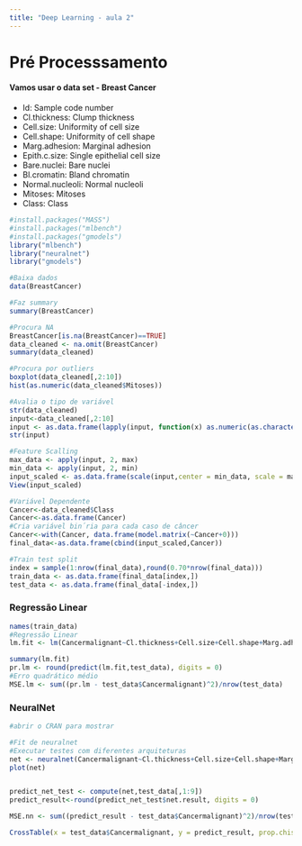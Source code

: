 ---
title: "Deep Learning - aula 2"
---

# Pré Processsamento

#### Vamos usar o data set - Breast Cancer
- Id: Sample code number
- Cl.thickness: Clump thickness
- Cell.size: Uniformity of cell size
- Cell.shape: Uniformity of cell shape
- Marg.adhesion: Marginal adhesion
- Epith.c.size: Single epithelial cell size
- Bare.nuclei: Bare nuclei
- Bl.cromatin: Bland chromatin
- Normal.nucleoli: Normal nucleoli
- Mitoses: Mitoses
- Class: Class

```{r}
#install.packages("MASS")
#install.packages("mlbench")
#install.packages("gmodels")
library("mlbench")
library("neuralnet")
library("gmodels")

#Baixa dados
data(BreastCancer)

#Faz summary
summary(BreastCancer)

#Procura NA
BreastCancer[is.na(BreastCancer)==TRUE]
data_cleaned <- na.omit(BreastCancer)
summary(data_cleaned)

#Procura por outliers
boxplot(data_cleaned[,2:10])
hist(as.numeric(data_cleaned$Mitoses))

#Avalia o tipo de variável
str(data_cleaned)
input<-data_cleaned[,2:10]
input <- as.data.frame(lapply(input, function(x) as.numeric(as.character(x))))
str(input)

#Feature Scalling
max_data <- apply(input, 2, max)
min_data <- apply(input, 2, min)
input_scaled <- as.data.frame(scale(input,center = min_data, scale = max_data - min_data))
View(input_scaled)

#Variável Dependente
Cancer<-data_cleaned$Class
Cancer<-as.data.frame(Cancer)
#Cria variável bin´ria para cada caso de câncer
Cancer<-with(Cancer, data.frame(model.matrix(~Cancer+0)))
final_data<-as.data.frame(cbind(input_scaled,Cancer))

#Train test split
index = sample(1:nrow(final_data),round(0.70*nrow(final_data)))
train_data <- as.data.frame(final_data[index,])
test_data <- as.data.frame(final_data[-index,])

```

### Regressão Linear
```{r}
names(train_data)
#Regressão Linear
lm.fit <- lm(Cancermalignant~Cl.thickness+Cell.size+Cell.shape+Marg.adhesion+Epith.c.size+Bare.nuclei+Bl.cromatin+Normal.nucleoli+Mitoses, data=train_data)

summary(lm.fit)
pr.lm <- round(predict(lm.fit,test_data), digits = 0)
#Erro quadrático médio
MSE.lm <- sum((pr.lm - test_data$Cancermalignant)^2)/nrow(test_data)

```


### NeuralNet
```{r}

#abrir o CRAN para mostrar

#Fit de neuralnet
#Executar testes com diferentes arquiteturas
net <- neuralnet(Cancermalignant~Cl.thickness+Cell.size+Cell.shape+Marg.adhesion+Epith.c.size+Bare.nuclei+Bl.cromatin+Normal.nucleoli+Mitoses,data=train_data,hidden=c(5,4,2,1),linear.output=T)
plot(net)


predict_net_test <- compute(net,test_data[,1:9])
predict_result<-round(predict_net_test$net.result, digits = 0)

MSE.nn <- sum((predict_result - test_data$Cancermalignant)^2)/nrow(test_data)

CrossTable(x = test_data$Cancermalignant, y = predict_result, prop.chisq=FALSE)


```


